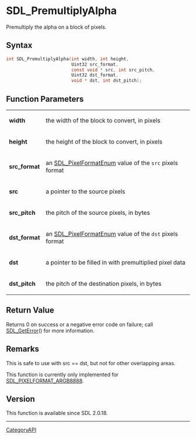 = SDL_PremultiplyAlpha =

Premultiply the alpha on a block of pixels.

== Syntax ==

<syntaxhighlight lang='c'>
int SDL_PremultiplyAlpha(int width, int height,
                         Uint32 src_format,
                         const void * src, int src_pitch,
                         Uint32 dst_format,
                         void * dst, int dst_pitch);
</syntaxhighlight>

== Function Parameters ==

{|
|'''width'''
|the width of the block to convert, in pixels
|-
|'''height'''
|the height of the block to convert, in pixels
|-
|'''src_format'''
|an [[SDL_PixelFormatEnum]] value of the <code>src</code> pixels format
|-
|'''src'''
|a pointer to the source pixels
|-
|'''src_pitch'''
|the pitch of the source pixels, in bytes
|-
|'''dst_format'''
|an [[SDL_PixelFormatEnum]] value of the <code>dst</code> pixels format
|-
|'''dst'''
|a pointer to be filled in with premultiplied pixel data
|-
|'''dst_pitch'''
|the pitch of the destination pixels, in bytes
|}

== Return Value ==

Returns 0 on success or a negative error code on failure; call
[[SDL_GetError]]() for more information.

== Remarks ==

This is safe to use with src == dst, but not for other overlapping areas.

This function is currently only implemented for
[[SDL_PIXELFORMAT_ARGB8888]].

== Version ==

This function is available since SDL 2.0.18.

----
[[CategoryAPI]]


